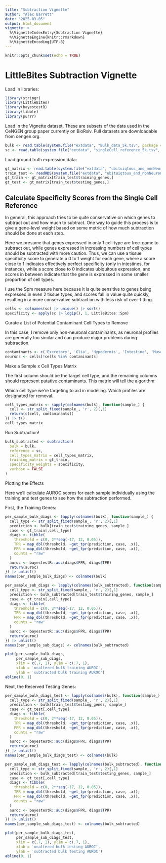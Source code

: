 ```yaml
---
title: "Subtraction Vignette"
author: "Alec Barrett"
date: "2025-03-05"
output: html_document
vignette: >
  %\VignetteIndexEntry{Subtraction Vignette}
  %\VignetteEngine{knitr::rmarkdown}
  %\VignetteEncoding{UTF-8}
---
```


```r
knitr::opts_chunk$set(echo = TRUE)
```
# LittleBites Subtraction Vignette

Load in libraries:

```r
library(stringr)
library(LittleBites)
library(bayestestR)
library(tibble)
library(purrr)
```


Load in the Vignette dataset. These are subsets of the data used in the CeNGEN group paper currently on BioRxiv. Full datasets are downloadable from cengen.org.

```r
bulk <- read.table(system.file("extdata", "Bulk_data_5k.tsv", package = "LittleBites"))
sc <- read.table(system.file("extdata", "singleCell_reference_5k.tsv", package = "LittleBites"))
```

Load ground truth expression data:
```r
gt_matrix <- read.table(system.file("extdata", "ubituiqtous_and_nonNeuronal_gt_genes_matrix_042222.tsv", package = "LittleBites"))
train_test <- readRDS(system.file("extdata", "ubituiqtous_and_nonNeuronal_gt_genes_split_042222.rds", package = "LittleBites"))
gt_train <- gt_matrix[train_test$training_genes,]
gt_test <- gt_matrix[train_test$testing_genes,]
```

## Calculate Specificity Scores from the Single Cell Reference

In general, this approach tries to be quite conservative on which genes to subtract out and how much to subtract. One way to guide this process is to give a gene-level weight based on some metric of how much subtraction should be done at each step.

Here we presume that genes expressed in only 1 cell type are free-game to subtract out, while genes expressed in increasing numbers of cell types should be subtracted with more caution. Thus, we can use a tissue specificity score to generate a 0 to 1 weight for each gene, where a score close to 1 indicates effectively perfect specificity (only in intestines, for instance), while a score close to 0 indicates ubiquitous expression, and scores in between indicate that the gene is expressed in some smaller proportion of cell types.

I use the Spm measure here because it is quite sensitive to genes being expressed in even 2 tissue types, and scores fall in value quite quickly, resulting in a more conservative subtraction with less risk of over-fitting.


```r
cells <- colnames(sc) |> unique() |> sort()
specificity <- apply(sc |> log1p(), 1, LittleBites::Spm)
```

Curate a List of Potential Contaminant Cell Types to Remove

In this case, I remove only non-neuronal contaminants, as neuronal profiles are generally too similar and can produce major problems during subtraction.


```r
contaminants <- c('Excretory', 'Glia', 'Hypodermis', 'Intestine', 'Muscle_mesoderm', 'Reproductive')
neurons <- cells[!cells %in% contaminants]
```

Make a Sample x Cell Types Matrix

The first column should be the target cell type, and the remaining columns should represent putative contaminants. This matrix will tell the algorithm:

Which cell type we're targeting to aid in modeling.
Which profiles are designated for removal.

```r
cell_types_matrix <- sapply(colnames(bulk), function(sample_) {
  cell <- str_split_fixed(sample_, 'r', 2)[,1]
  return(c(cell, contaminants))
}) |> t()
cell_types_matrix
```

Run Subtraction!



```r
bulk_subtracted <- subtraction(
  bulk = bulk,
  reference = sc,
  cell_types_matrix = cell_types_matrix,
  training_matrix = gt_train,
  specificity_weights = specificity,
  verbose = FALSE
)
```


Plotting the Effects

Here we'll calculate AUROC scores for each sample individually using the training and test genes to see how the subtraction performed.

First, the Training Genes:


```r
per_sample_bulk_diags <- lapply(colnames(bulk), function(sample_) {
  cell_type <- str_split_fixed(sample_, 'r', 2)[,1]
  prediction <- bulk[train_test$training_genes, sample_]
  case <- gt_train[,cell_type]
  diags <- tibble(
    threshold = c(0, 2**seq(-17, 12, 0.05)),
    TPR = map_dbl(threshold, ~get_tpr(prediction, case, .x)),
    FPR = map_dbl(threshold, ~get_fpr(prediction, case, .x)),
    counts = "raw"
  )
  auroc <- bayestestR::auc(diags$FPR, diags$TPR)
  return(auroc)
}) |> unlist()
names(per_sample_bulk_diags) <- colnames(bulk)

per_sample_sub_diags <- lapply(colnames(bulk_subtracted), function(sample_) {
  cell_type <- str_split_fixed(sample_, 'r', 2)[,1]
  prediction <- bulk_subtracted[train_test$training_genes, sample_]
  case <- gt_train[,cell_type]
  diags <- tibble(
    threshold = c(0, 2**seq(-17, 12, 0.05)),
    TPR = map_dbl(threshold, ~get_tpr(prediction, case, .x)),
    FPR = map_dbl(threshold, ~get_fpr(prediction, case, .x)),
    counts = "raw"
  )
  auroc <- bayestestR::auc(diags$FPR, diags$TPR)
  return(auroc)
}) |> unlist()
names(per_sample_sub_diags) <- colnames(bulk_subtracted)

plot(per_sample_bulk_diags,
     per_sample_sub_diags,
     xlim = c(.7, 1), ylim = c(.7, 1),
     xlab = 'unaltered bulk training AUROC',
     ylab = 'subtracted bulk training AUROC')
abline(0, 1)
```

Next, the Reserved Testing Genes:

```r
per_sample_bulk_diags_test <- lapply(colnames(bulk), function(sample_) {
  cell_type <- str_split_fixed(sample_, 'r', 2)[,1]
  prediction <- bulk[train_test$testing_genes, sample_]
  case <- gt_test[,cell_type]
  diags <- tibble(
    threshold = c(0, 2**seq(-17, 12, 0.05)),
    TPR = map_dbl(threshold, ~get_tpr(prediction, case, .x)),
    FPR = map_dbl(threshold, ~get_fpr(prediction, case, .x)),
    counts = "raw"
  )
  auroc <- bayestestR::auc(diags$FPR, diags$TPR)
  return(auroc)
}) |> unlist()
names(per_sample_bulk_diags_test) <- colnames(bulk)

per_sample_sub_diags_test <- lapply(colnames(bulk_subtracted), function(sample_) {
  cell_type <- str_split_fixed(sample_, 'r', 2)[,1]
  prediction <- bulk_subtracted[train_test$testing_genes, sample_]
  case <- gt_test[,cell_type]
  diags <- tibble(
    threshold = c(0, 2**seq(-17, 12, 0.05)),
    TPR = map_dbl(threshold, ~get_tpr(prediction, case, .x)),
    FPR = map_dbl(threshold, ~get_fpr(prediction, case, .x)),
    counts = "raw"
  )
  auroc <- bayestestR::auc(diags$FPR, diags$TPR)
  return(auroc)
}) |> unlist()
names(per_sample_sub_diags_test) <- colnames(bulk_subtracted)

plot(per_sample_bulk_diags_test,
     per_sample_sub_diags_test,
     xlim = c(.7, 1), ylim = c(.7, 1),
     xlab = 'unaltered bulk testing AUROC',
     ylab = 'subtracted bulk testing AUROC')
abline(0, 1)
```

